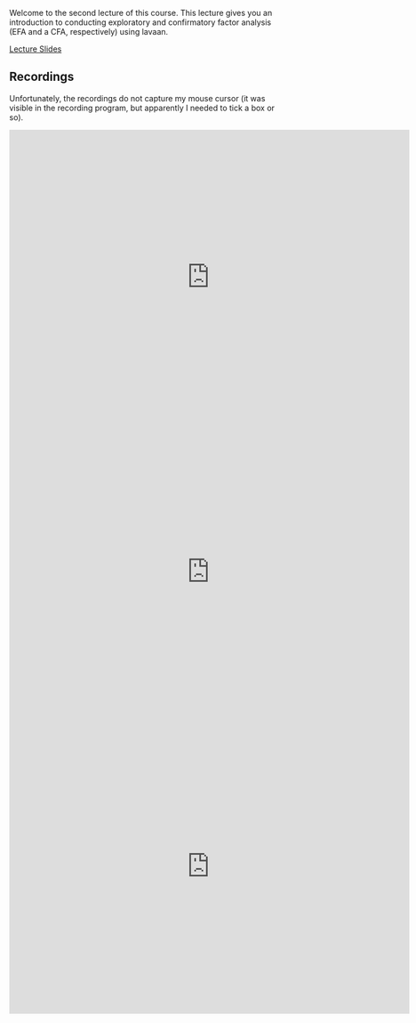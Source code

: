 Welcome to the second lecture of this course. This lecture gives you an introduction to conducting exploratory and
confirmatory factor analysis (EFA and a CFA, respectively) using lavaan.

<a
  href = "/lavaan-e-learning/2_factor_analysis/Slides_EFAandCFA.pdf"
  class = "button button1">
  Lecture Slides
</a>

## Recordings

Unfortunately, the recordings do not capture my mouse cursor (it was visible in the recording program, but apparently I
needed to tick a box or so).

<iframe 
  width="720"
  height="530" 
  src="https://video.uu.nl/permalink/v126adec2a831ti4ome0/iframe/"
  allowfullscreen="allowfullscreen" 
  allow="autoplay" 
  frameborder="0">
</iframe>

<iframe 
  width="720"
  height="530" 
  src="https://video.uu.nl/permalink/v126adec2ad86kzyljp6/iframe/"
  allowfullscreen="allowfullscreen" 
  allow="autoplay" 
  frameborder="0">
</iframe>

<iframe 
  width="720"
  height="530" 
  src="https://video.uu.nl/permalink/v126adec2b3cbq5xys6l/iframe/"
  allowfullscreen="allowfullscreen" 
  allow="autoplay" 
  frameborder="0">
</iframe>
